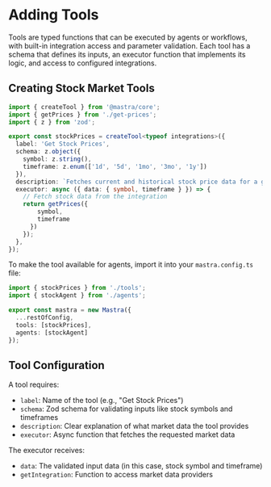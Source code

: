 # Adding Tools

Tools are typed functions that can be executed by agents or workflows, with built-in integration access and parameter validation. Each tool has a schema that defines its inputs, an executor function that implements its logic, and access to configured integrations.

## Creating Stock Market Tools

```typescript filename="src/tools/index.ts"
import { createTool } from '@mastra/core';
import { getPrices } from './get-prices';
import { z } from 'zod';

export const stockPrices = createTool<typeof integrations>({
  label: 'Get Stock Prices',
  schema: z.object({ 
    symbol: z.string(),
    timeframe: z.enum(['1d', '5d', '1mo', '3mo', '1y'])
  }),
  description: `Fetches current and historical stock price data for a given symbol`,
  executor: async ({ data: { symbol, timeframe } }) => {
    // Fetch stock data from the integration
    return getPrices({
        symbol,
        timeframe
      })
    });
  },
});
```

To make the tool available for agents, import it into your `mastra.config.ts` file:

```typescript filename="src/mastra/index.ts"
import { stockPrices } from './tools';
import { stockAgent } from './agents';

export const mastra = new Mastra({
  ...restOfConfig,
  tools: [stockPrices],
  agents: [stockAgent]
});
```

## Tool Configuration

A tool requires:
- `label`: Name of the tool (e.g., "Get Stock Prices")
- `schema`: Zod schema for validating inputs like stock symbols and timeframes
- `description`: Clear explanation of what market data the tool provides
- `executor`: Async function that fetches the requested market data

The executor receives:
- `data`: The validated input data (in this case, stock symbol and timeframe)
- `getIntegration`: Function to access market data providers